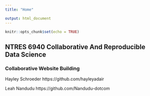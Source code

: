 ```yaml
---
title: "Home"

output: html_document
---
```


```r
knitr::opts_chunk$set(echo = TRUE)
```

## NTRES 6940 Collaborative And Reproducible Data Science 

### Collaborative Website Building 

Hayley Schroeder https://github.com/hayleyadair
<br>

Leah Nandudu https://github.com/Nandudu-dotcom

